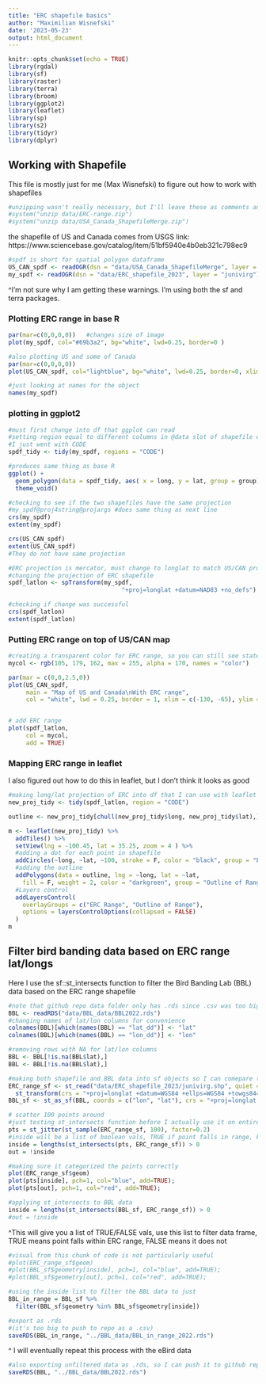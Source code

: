 ```yaml
---
title: "ERC shapefile basics"
author: "Maximilian Wisnefski"
date: '2023-05-23'
output: html_document
---
```


```r
knitr::opts_chunk$set(echo = TRUE)
library(rgdal)
library(sf)
library(raster)
library(terra)
library(broom)
library(ggplot2)
library(leaflet)
library(sp)
library(s2)
library(tidyr)
library(dplyr)
```




## Working with Shapefile
This file is mostly just for me (Max Wisnefski) to figure out how to work with shapefiles


```r
#unzipping wasn't really necessary, but I'll leave these as comments anyways
#system("unzip data/ERC-range.zip")
#system("unzip data/USA_Canada_ShapefileMerge.zip")
```

the shapefile of US and Canada comes from USGS
link: https://www.sciencebase.gov/catalog/item/51bf5940e4b0eb321c798ec9 

```r
#spdf is short for spatial polygon dataframe
US_CAN_spdf <- readOGR(dsn = "data/USA_Canada_ShapefileMerge", layer = "USA_Canada_ShapefileMerge", verbose = TRUE)
my_spdf <- readOGR(dsn = "data/ERC_shapefile_2023", layer = "junivirg")
```
^I'm not sure why I am getting these warnings. I'm using both the sf and terra packages. 


### Plotting ERC range in base R
```r
par(mar=c(0,0,0,0))   #changes size of image
plot(my_spdf, col="#69b3a2", bg="white", lwd=0.25, border=0 )
```

```r
#also plotting US and some of Canada
par(mar=c(0,0,0,0))
plot(US_CAN_spdf, col="lightblue", bg="white", lwd=0.25, border=0, xlim = c(-130, -65), ylim = c(20,50))
```




```r
#just looking at names for the object 
names(my_spdf)
```


### plotting in ggplot2
```r
#must first change into df that ggplot can read
#setting region equal to different columns in @data slot of shapefile does not seem to change output at all
#I just went with CODE
spdf_tidy <- tidy(my_spdf, regions = "CODE")
```

```r
#produces same thing as base R
ggplot() +
  geom_polygon(data = spdf_tidy, aes( x = long, y = lat, group = group), fill="#69b3a2", color="white") +
  theme_void() 
```




```r
#checking to see if the two shapefiles have the same projection
#my_spdf@proj4string@projargs #does same thing as next line
crs(my_spdf)
extent(my_spdf)

crs(US_CAN_spdf)
extent(US_CAN_spdf)
#They do not have same projection
```


```r
#ERC projection is mercator, must change to longlat to match US/CAN projection
#changing the projection of ERC shapefile
spdf_latlon <- spTransform(my_spdf,
                                "+proj=longlat +datum=NAD83 +no_defs")
```


```r
#checking if change was successful
crs(spdf_latlon)
extent(spdf_latlon)
```

### Putting ERC range on top of US/CAN map

```r
#creating a transparent color for ERC range, so you can still see state boundaries
mycol <- rgb(105, 179, 162, max = 255, alpha = 170, names = "color")

par(mar = c(0,0,2.5,0))
plot(US_CAN_spdf,
     main = "Map of US and Canada\nWith ERC range",
     col = "white", lwd = 0.25, border = 1, xlim = c(-130, -65), ylim = c(25,50))


# add ERC range
plot(spdf_latlon,
     col = mycol,
     add = TRUE)
```

### Mapping ERC range in leaflet

I also figured out how to do this in leaflet, but I don't think it looks as good

```r
#making long/lat projection of ERC into df that I can use with leaflet
new_proj_tidy <- tidy(spdf_latlon, region = "CODE")
```


```r
outline <- new_proj_tidy[chull(new_proj_tidy$long, new_proj_tidy$lat),]

m <- leaflet(new_proj_tidy) %>% 
  addTiles() %>% 
  setView(lng = -100.45, lat = 35.25, zoom = 4 ) %>%
  #adding a dot for each point in shapefile
  addCircles(~long, ~lat, ~100, stroke = F, color = "black", group = "ERC Range") %>%
  #adding the outline
  addPolygons(data = outline, lng = ~long, lat = ~lat,
    fill = F, weight = 2, color = "darkgreen", group = "Outline of Range") %>%
  #Layers control
  addLayersControl(
    overlayGroups = c("ERC Range", "Outline of Range"),
    options = layersControlOptions(collapsed = FALSE)
  )
m
```


## Filter bird banding data based on ERC range lat/longs

Here I use the sf::st_intersects function to filter the Bird Banding Lab (BBL) data based on the ERC range shapefile

```r
#note that github repo data folder only has .rds since .csv was too big
BBL <- readRDS("data/BBL_data/BBL2022.rds")
#changing names of lat/lon columns for convenience
colnames(BBL)[which(names(BBL) == "lat_dd")] <- "lat"
colnames(BBL)[which(names(BBL) == "lon_dd")] <- "lon"
```

```r
#removing rows with NA for lat/lon columns
BBL <- BBL[!is.na(BBL$lat),]
BBL <- BBL[!is.na(BBL$lat),]
```


```r
#making both shapefile and BBL data into sf objects so I can comepare the lats/lons
ERC_range_sf <- st_read("data/ERC_shapefile_2023/junivirg.shp", quiet = TRUE) %>%
  st_transform(crs = "+proj=longlat +datum=WGS84 +ellps=WGS84 +towgs84=0,0,0")
BBL_sf <- st_as_sf(BBL, coords = c("lon", "lat"), crs = "+proj=longlat +datum=WGS84 +ellps=WGS84 +towgs84=0,0,0")
```


```r
# scatter 100 points around
#just testing st_intersects function before I actually use it on entire data set
pts = st_jitter(st_sample(ERC_range_sf, 100), factor=0.2)
#inside will be a list of boolean vals, TRUE if point falls in range, FALSE otherwise
inside = lengths(st_intersects(pts, ERC_range_sf)) > 0
out = !inside
```


```r
#making sure it categorized the points correctly
plot(ERC_range_sf$geom)
plot(pts[inside], pch=1, col="blue", add=TRUE);
plot(pts[out], pch=1, col="red", add=TRUE);
```

```r
#applying st_intersects to BBL data
inside = lengths(st_intersects(BBL_sf, ERC_range_sf)) > 0
#out = !inside
```

^This will give you a list of TRUE/FALSE vals, use this list to filter data frame, TRUE means point falls within ERC range, FALSE means it does not

```r
#visual from this chunk of code is not particularly useful 
#plot(ERC_range_sf$geom)
#plot(BBL_sf$geometry[inside], pch=1, col="blue", add=TRUE);
#plot(BBL_sf$geometry[out], pch=1, col="red", add=TRUE);
```


```r
#using the inside list to filter the BBL data to just 
BBL_in_range = BBL_sf %>%
  filter(BBL_sf$geometry %in% BBL_sf$geometry[inside])
```


```r
#export as .rds
#(it's too big to push to repo as a .csv)
saveRDS(BBL_in_range, "../BBL_data/BBL_in_range_2022.rds")
```

^ I will eventually repeat this process with the eBird data

```r
#also exporting unfiltered data as .rds, so I can push it to github repo 
saveRDS(BBL, "../BBL_data/BBL2022.rds")
```




